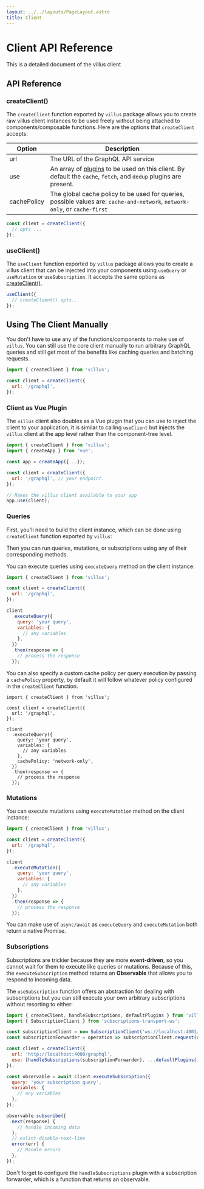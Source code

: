 ```yaml
---
layout: ../../layouts/PageLayout.astro
title: Client
---
```


# Client API Reference

This is a detailed document of the villus client

## API Reference

### createClient()

The `createClient` function exported by `villus` package allows you to create raw villus client instances to be used freely without being attached to components/composable functions. Here are the options that `createClient` accepts:

| Option      | Description                                                                                                                            |
| ----------- | -------------------------------------------------------------------------------------------------------------------------------------- |
| url         | The URL of the GraphQL API service                                                                                                     |
| use         | An array of [plugins](/api/guide/plugins) to be used on this client. By default the `cache`, `fetch`, and `dedup` plugins are present. |
| cachePolicy | The global cache policy to be used for queries, possible values are: `cache-and-network`, `network-only`, or `cache-first`             |

```js
const client = createClient({
  // opts ...
});
```

### useClient()

The `useClient` function exported by `villus` package allows you to create a villus client that can be injected into your components using `useQuery` or `useMutation` or `useSubscription`. It accepts the same options as [createClient()](#createclient).

```js
useClient({
  // createClient() opts...
});
```

## Using The Client Manually

You don't have to use any of the functions/components to make use of `villus`. You can still use the core client manually to run arbitrary GraphQL queries and still get most of the benefits like caching queries and batching requests.

```js
import { createClient } from 'villus';

const client = createClient({
  url: '/graphql',
});
```

### Client as Vue Plugin

The `villus` client also doubles as a Vue plugin that you can use to inject the client to your application, it is similar to calling `useClient` but injects the `villus` client at the app level rather than the component-tree level.

```js
import { createClient } from 'villus';
import { createApp } from 'vue';

const app = createApp({...});

const client = createClient({
  url: '/graphql', // your endpoint.
});

// Makes the villus client available to your app
app.use(client);
```

### Queries

First, you'll need to build the client instance, which can be done using `createClient` function exported by `villus`:

Then you can run queries, mutations, or subscriptions using any of their corresponding methods.

You can execute queries using `executeQuery` method on the client instance:

```js
import { createClient } from 'villus';

const client = createClient({
  url: '/graphql',
});

client
  .executeQuery({
    query: 'your query',
    variables: {
      // any variables
    },
  })
  .then(response => {
    // process the response
  });
```

You can also specify a custom cache policy per query execution by passing a `cachePolicy` property, by default it will follow whatever policy configured in the `createClient` function.

```js{13}
import { createClient } from 'villus';

const client = createClient({
  url: '/graphql',
});

client
  .executeQuery({
    query: 'your query',
    variables: {
      // any variables
    },
    cachePolicy: 'network-only',
  })
  .then(response => {
    // process the response
  });
```

### Mutations

You can execute mutations using `executeMutation` method on the client instance:

```js
import { createClient } from 'villus';

const client = createClient({
  url: '/graphql',
});

client
  .executeMutation({
    query: 'your query',
    variables: {
      // any variables
    },
  })
  .then(response => {
    // process the response
  });
```


<DocTip>

You can make use of `async/await` as `executeQuery` and `executeMutation` both return a native Promise.

</DocTip>

### Subscriptions

Subscriptions are trickier because they are more **event-driven**, so you cannot wait for them to execute like queries or mutations. Because of this, the `executeSubscription` method returns an **Observable** that allows you to respond to incoming data.

The `useSubscription` function offers an abstraction for dealing with subscriptions but you can still execute your own arbitrary subscriptions without resorting to either:

```js
import { createClient, handleSubscriptions, defaultPlugins } from 'villus';
import { SubscriptionClient } from 'subscriptions-transport-ws';

const subscriptionClient = new SubscriptionClient('ws://localhost:4001/graphql', {});
const subscriptionForwarder = operation => subscriptionClient.request(op),

const client = createClient({
  url: 'http://localhost:4000/graphql',
  use: [handleSubscriptions(subscriptionForwarder), ...defaultPlugins()],
});

const observable = await client.executeSubscription({
  query: 'your subscription query',
  variables: {
    // any variables
  },
});

observable.subscribe({
  next(response) {
    // handle incoming data
  },
  // eslint-disable-next-line
  error(err) {
    // Handle errors
  },
});
```

<DocTip type="danger">

Don't forget to configure the `handleSubscriptions` plugin with a subscription forwarder, which is a function that returns an observable.

</DocTip>
